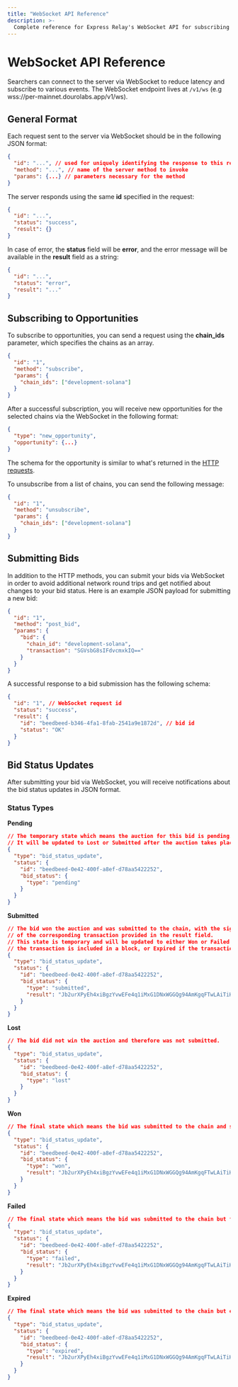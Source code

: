 ```yaml
---
title: "WebSocket API Reference"
description: >-
  Complete reference for Express Relay's WebSocket API for subscribing to opportunities and submitting bids with reduced latency.
---
```


# WebSocket API Reference

Searchers can connect to the server via WebSocket to reduce latency and subscribe to various events.
The WebSocket endpoint lives at `/v1/ws` (e.g wss://per-mainnet.dourolabs.app/v1/ws).

## General Format

Each request sent to the server via WebSocket should be in the following JSON format:

```json
{
  "id": "...", // used for uniquely identifying the response to this request
  "method": "...", // name of the server method to invoke
  "params": {...} // parameters necessary for the method
}
```

The server responds using the same **id** specified in the request:

```json
{
  "id": "...",
  "status": "success",
  "result": {}
}
```

In case of error, the **status** field will be **error**, and the error message will be available in the **result** field as a string:

```json
{
  "id": "...",
  "status": "error",
  "result": "..."
}
```

## Subscribing to Opportunities

To subscribe to opportunities, you can send a request using the **chain_ids** parameter, which specifies the chains as an array.

```json
{
  "id": "1",
  "method": "subscribe",
  "params": {
    "chain_ids": ["development-solana"]
  }
}
```

After a successful subscription, you will receive new opportunities for the selected chains via the WebSocket in the following format:

```json
{
  "type": "new_opportunity",
  "opportunity": {...}
}
```

The schema for the opportunity is similar to what's returned in the [HTTP requests](https://per-mainnet.dourolabs.app/docs#tag/opportunity/operation/get_opportunities).

To unsubscribe from a list of chains, you can send the following message:

```json
{
  "id": "1",
  "method": "unsubscribe",
  "params": {
    "chain_ids": ["development-solana"]
  }
}
```

## Submitting Bids

In addition to the HTTP methods, you can submit your bids via WebSocket in order to avoid additional network round trips and get notified about changes to your bid status.
Here is an example JSON payload for submitting a new bid:

```json
{
  "id": "1",
  "method": "post_bid",
  "params": {
    "bid": {
      "chain_id": "development-solana",
      "transaction": "SGVsbG8sIFdvcmxkIQ=="
    }
  }
}
```

A successful response to a bid submission has the following schema:

```json
{
  "id": "1", // WebSocket request id
  "status": "success",
  "result": {
    "id": "beedbeed-b346-4fa1-8fab-2541a9e1872d", // bid id
    "status": "OK"
  }
}
```

## Bid Status Updates

After submitting your bid via WebSocket, you will receive notifications about the bid status updates in JSON format.

### Status Types

**Pending**

```json
// The temporary state which means the auction for this bid is pending.
// It will be updated to Lost or Submitted after the auction takes place.
{
  "type": "bid_status_update",
  "status": {
    "id": "beedbeed-0e42-400f-a8ef-d78aa5422252",
    "bid_status": {
      "type": "pending"
    }
  }
}
```

**Submitted**

```json
// The bid won the auction and was submitted to the chain, with the signature
// of the corresponding transaction provided in the result field.
// This state is temporary and will be updated to either Won or Failed after
// the transaction is included in a block, or Expired if the transaction expires.
{
  "type": "bid_status_update",
  "status": {
    "id": "beedbeed-0e42-400f-a8ef-d78aa5422252",
    "bid_status": {
      "type": "submitted",
      "result": "Jb2urXPyEh4xiBgzYvwEFe4q1iMxG1DNxWGGQg94AmKgqFTwLAiTiHrYiYxwHUB4DV8u5ahNEVtMMDm3sNSRdTg"
    }
  }
}
```

**Lost**

```json
// The bid did not win the auction and therefore was not submitted.
{
  "type": "bid_status_update",
  "status": {
    "id": "beedbeed-0e42-400f-a8ef-d78aa5422252",
    "bid_status": {
      "type": "lost"
    }
  }
}
```

**Won**

```json
// The final state which means the bid was submitted to the chain and successfully executed.
{
  "type": "bid_status_update",
  "status": {
    "id": "beedbeed-0e42-400f-a8ef-d78aa5422252",
    "bid_status": {
      "type": "won",
      "result": "Jb2urXPyEh4xiBgzYvwEFe4q1iMxG1DNxWGGQg94AmKgqFTwLAiTiHrYiYxwHUB4DV8u5ahNEVtMMDm3sNSRdTg"
    }
  }
}
```

**Failed**

```json
// The final state which means the bid was submitted to the chain but failed to execute.
{
  "type": "bid_status_update",
  "status": {
    "id": "beedbeed-0e42-400f-a8ef-d78aa5422252",
    "bid_status": {
      "type": "failed",
      "result": "Jb2urXPyEh4xiBgzYvwEFe4q1iMxG1DNxWGGQg94AmKgqFTwLAiTiHrYiYxwHUB4DV8u5ahNEVtMMDm3sNSRdTg"
    }
  }
}
```

**Expired**

```json
// The final state which means the bid was submitted to the chain but expired before execution.
{
  "type": "bid_status_update",
  "status": {
    "id": "beedbeed-0e42-400f-a8ef-d78aa5422252",
    "bid_status": {
      "type": "expired",
      "result": "Jb2urXPyEh4xiBgzYvwEFe4q1iMxG1DNxWGGQg94AmKgqFTwLAiTiHrYiYxwHUB4DV8u5ahNEVtMMDm3sNSRdTg"
    }
  }
}
```
